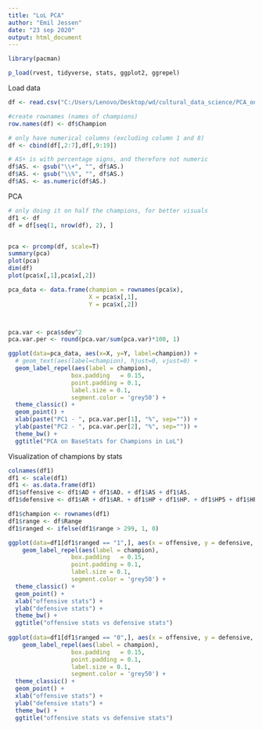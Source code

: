 ```yaml
---
title: "LoL PCA"
author: "Emil Jessen"
date: "23 sep 2020"
output: html_document
---
```

```r
library(pacman)

p_load(rvest, tidyverse, stats, ggplot2, ggrepel)
```

Load data
```r
df <- read.csv("C:/Users/Lenovo/Desktop/wd/cultural_data_science/PCA_on_LoL_dataset/LoLBaseStats.csv")

#create rownames (names of champions)
row.names(df) <- df$Champion

# only have numerical columns (excluding column 1 and 8)
df <- cbind(df[,2:7],df[,9:19])

# AS+ is with percentage signs, and therefore not numeric
df$AS. <- gsub("\\+", "", df$AS.)
df$AS. <- gsub("\\%", "", df$AS.)
df$AS. <- as.numeric(df$AS.)
```

PCA
```r
# only doing it on half the champions, for better visuals
df1 <- df
df = df[seq(1, nrow(df), 2), ]


pca <- prcomp(df, scale=T)
summary(pca)
plot(pca)
dim(df)
plot(pca$x[,1],pca$x[,2])

pca_data <- data.frame(champion = rownames(pca$x),
                       X = pca$x[,1],
                       Y = pca$x[,2])



pca.var <- pca$sdev^2
pca.var.per <- round(pca.var/sum(pca.var)*100, 1)

ggplot(data=pca_data, aes(x=X, y=Y, label=champion)) +
  # geom_text(aes(label=champion), hjust=0, vjust=0) +
  geom_label_repel(aes(label = champion),
                  box.padding   = 0.15, 
                  point.padding = 0.1,
                  label.size = 0.1,
                  segment.color = 'grey50') +
  theme_classic() +
  geom_point() +
  xlab(paste("PC1 - ", pca.var.per[1], "%", sep="")) +
  ylab(paste("PC2 - ", pca.var.per[2], "%", sep="")) +
  theme_bw() +
  ggtitle("PCA on BaseStats for Champions in LoL")

```

Visualization of champions by stats
```r
colnames(df1)
df1 <- scale(df1)
df1 <- as.data.frame(df1)
df1$offensive <- df1$AD + df1$AD. + df1$AS + df1$AS.
df1$defensive <- df1$AR + df1$AR. + df1$HP + df1$HP. + df1$HP5 + df1$HP5. + df1$MR + df1$MR.   

df1$champion <- rownames(df1)
df1$range <- df$Range
df1$ranged <- ifelse(df1$range > 299, 1, 0)

ggplot(data=df1[df1$ranged == "1",], aes(x = offensive, y = defensive, label = champion )) +
    geom_label_repel(aes(label = champion),
                  box.padding   = 0.15, 
                  point.padding = 0.1,
                  label.size = 0.1,
                  segment.color = 'grey50') +
  theme_classic() +
  geom_point() +
  xlab("offensive stats") +
  ylab("defensive stats") +
  theme_bw() +
  ggtitle("offensive stats vs defensive stats")
  
ggplot(data=df1[df1$ranged == "0",], aes(x = offensive, y = defensive, label = champion )) +
    geom_label_repel(aes(label = champion),
                  box.padding   = 0.15, 
                  point.padding = 0.1,
                  label.size = 0.1,
                  segment.color = 'grey50') +
  theme_classic() +
  geom_point() +
  xlab("offensive stats") +
  ylab("defensive stats") +
  theme_bw() +
  ggtitle("offensive stats vs defensive stats")
  

```

